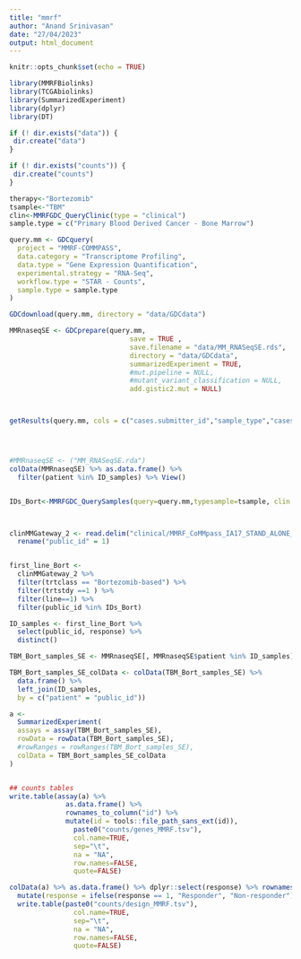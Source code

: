---
title: "mmrf"
author: "Anand Srinivasan"
date: "27/04/2023"
output: html_document
---

```{r setup, include=FALSE}
knitr::opts_chunk$set(echo = TRUE)

library(MMRFBiolinks)
library(TCGAbiolinks)
library(SummarizedExperiment)
library(dplyr)
library(DT)

if (! dir.exists("data")) {
 dir.create("data") 
}

if (! dir.exists("counts")) {
 dir.create("counts") 
}
```

```{r}
therapy<-"Bortezomib" 
tsample<-"TBM"
clin<-MMRFGDC_QueryClinic(type = "clinical")
sample.type = c("Primary Blood Derived Cancer - Bone Marrow")

query.mm <- GDCquery(
  project = "MMRF-COMMPASS",
  data.category = "Transcriptome Profiling",
  data.type = "Gene Expression Quantification",
  experimental.strategy = "RNA-Seq",
  workflow.type = "STAR - Counts",
  sample.type = sample.type
)

GDCdownload(query.mm, directory = "data/GDCdata")

MMRnaseqSE <- GDCprepare(query.mm,
                              save = TRUE ,
                              save.filename = "data/MM_RNASeqSE.rds",
                              directory = "data/GDCdata",
                              summarizedExperiment = TRUE, 
                              #mut.pipeline = NULL,
                              #mutant_variant_classification = NULL,
                              add.gistic2.mut = NULL)



getResults(query.mm, cols = c("cases.submitter_id","sample_type","cases")) %>% datatable(options = list(scrollX = TRUE, keys = TRUE))




#MMRnaseqSE <- ("MM_RNASeqSE.rda")
colData(MMRnaseqSE) %>% as.data.frame() %>% 
  filter(patient %in% ID_samples) %>% View()


IDs_Bort<-MMRFGDC_QuerySamples(query=query.mm,typesample=tsample, clin.mm=clin,therapyname=therapy) #case 1



clinMMGateway_2 <- read.delim("clinical/MMRF_CoMMpass_IA17_STAND_ALONE_TRTRESP_V2.tsv") %>%
  rename("public_id" = 1)


first_line_Bort <-
  clinMMGateway_2 %>% 
  filter(trtclass == "Bortezomib-based") %>%
  filter(trtstdy ==1 ) %>%
  filter(line==1) %>%
  filter(public_id %in% IDs_Bort)

ID_samples <- first_line_Bort %>%
  select(public_id, response) %>%
  distinct()

TBM_Bort_samples_SE <- MMRnaseqSE[, MMRnaseqSE$patient %in% ID_samples]

TBM_Bort_samples_SE_colData <- colData(TBM_Bort_samples_SE) %>% 
  data.frame() %>%
  left_join(ID_samples, 
  by = c("patient" = "public_id")) 

a <- 
  SummarizedExperiment(
  assays = assay(TBM_Bort_samples_SE),
  rowData = rowData(TBM_Bort_samples_SE),
  #rowRanges = rowRanges(TBM_Bort_samples_SE),
  colData = TBM_Bort_samples_SE_colData
)


## counts tables  
write.table(assay(a) %>% 
              as.data.frame() %>% 
              rownames_to_column("id") %>% 
              mutate(id = tools::file_path_sans_ext(id)),
                paste0("counts/genes_MMRF.tsv"),
                col.name=TRUE,
                sep="\t",
                na = "NA",
                row.names=FALSE,
                quote=FALSE)

colData(a) %>% as.data.frame() %>% dplyr::select(response) %>% rownames_to_column("SampleName") %>%
  mutate(response = ifelse(response == 1, "Responder", "Non-responder")) %>%
  write.table(paste0("counts/design_MMRF.tsv"),
                col.name=TRUE,
                sep="\t",
                na = "NA",
                row.names=FALSE,
                quote=FALSE)
```

